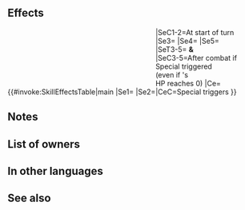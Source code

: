 {{Special
|tagid=SID_グランベルの…・承
|intID=4135
|exclusive=1
|canUseWeapon={{WeaponList|All}}
|canUseMove={{MoveList|All}}
|cost=500
|cooldown=2
|effect=At start of turn, grants "unit can move 1 extra space (that turn only; does not stack)" and "if unit initiates combat, reduces damage from foe's first attack during combat by 40%" to unit for 1 turn. Boosts Special damage by 30% of unit's Atk.<br><br>After combat, if unit's Special triggered, grants Atk/Def+6, "unit can move 1 extra space (that turn only; does not stack)," and "if unit initiates combat, reduces damage from foe's first attack during combat by 40%" to unit and all allies for 1 turn (bonus granted to allies even if unit's HP reaches 0).
|required=Holy-Knight Aura
|properties=offensive_special
}}
==Effects==
{{#invoke:SkillEffectsTable|main
|Se1={{SEt|Mobility increased}}
|Se2=<span style="width:12em;display:inline-block"/>{{SEt|Reduces damage when initiating}}
|SeC1-2=At start of turn
|Se3={{Eft|Bonuses|Atk/Def|6}}
|Se4={{SEt|Mobility increased}}
|Se5=<span style="width:12em;display:inline-block"/>{{SEt|Reduces damage when initiating}}
|SeT3-5={{Tgt|Unit}} '''&'''<br>{{Tgt|Allies}}
|SeC3-5=After combat if<br>Special triggered<br>(even if {{Tgt|Unit}}'s<br>HP reaches 0)
|Ce={{Eft|Damage Boost|30% of {{Tgt|Unit}}'s Atk}}
|CeC=Special triggers
}}

==Notes==
{{Mobility increased}}
{{Reduces damage when initiating}}
{{AtkDamageBoost}}
{{Bonuses}}
==List of owners==
{{Skill Hero List}}
==In other languages==
{{OtherLanguages
|japanese=グランベルの…・承
|japaneseNotes=''Grannvale's...・Second''
|german=Heilige Aura II
|spanishEU=Aura sacrosanta II
|spanishLA=Aura de cab. II
|french=Aura sacrée II
|italian=Aura sacra II
|chineseTW=格蘭貝魯的……・承
|portuguese=Aura sagrada II
}}
==See also==
{{See also skills|cond=Description LIKE'%even if unit_s HP reaches 0%' OR Description LIKE '%At start of turn%unit can move 1 extra space%' AND Exclusive='1' AND Description NOT LIKE '%transforms%' AND Description NOT LIKE '%stall%'}}
{{Specials Navbox}}